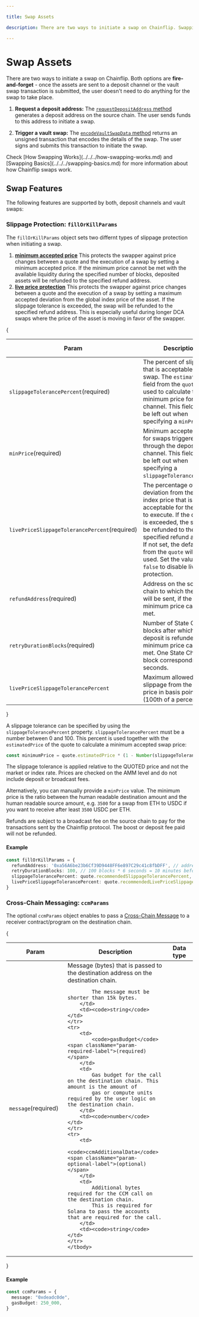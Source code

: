 ```yaml
---

title: Swap Assets

description: There are two ways to initiate a swap on Chainflip. Swapping through a deposit channel and triggering a vault swap.

---
```



# Swap Assets

There are two ways to initiate a swap on Chainflip.
Both options are **fire-and-forget** - once the assets are sent to a deposit channel or the vault swap transaction is submitted, the user doesn't need to do anything for the swap to take place.

1. **Request a deposit address:** The [`requestDepositAddress` method](request-deposit-address-v2.md) generates a deposit address on the source chain.
The user sends funds to this address to initiate a swap.

2. **Trigger a vault swap:** The [`encodeVaultSwapData` method](encode-vault-swap-data.md) returns an unsigned transaction that encodes the details of the swap.
The user signs and submits this transaction to initiate the swap.

<Callout type="info">
  Check [How Swapping Works](../../../how-swapping-works.md) and [Swapping Basics](../../../swapping-basics.md) for more information about how Chainflip swaps work.
</Callout>

## Swap Features

The following features are supported by both, deposit channels and vault swaps:

### Slippage Protection: `fillOrKillParams`

The `fillOrKillParams` object sets two differnt types of slippage protection when initiating a swap.
1. [**minimum accepted price**](/swapping/swapping-basics#minimum-accepted-price-slippage-protection)
    This protects the swapper against price changes between a quote and the execution of a swap by setting a minimum accepted price.
    If the minimum price cannot be met with the available liquidity during the specified number of blocks,
    deposited assets will be refunded to the specified refund address.
2. [**live price protection**](/swapping/swapping-basics#oracle-swaps)
    This protects the swapper against price changes between a quote and the execution of a swap by setting a maximum accepted deviation
    from the global index price of the asset. If the slippage tolerance is exceeded, the swap will be refunded to the specified refund address.
    This is especially useful during longer DCA swaps where the price of the asset is moving in favor of the swapper.

{
<table>
    <thead>
    <tr>
        <th width="223">Param</th>
        <th width="371">Description</th>
        <th width="244.33333333333331">Data type</th>
    </tr>
    </thead>
    <tbody>
    <tr>
        <td>
            <code>slippageTolerancePercent</code><span className="param-required-label">(required)</span>
        </td>
        <td>
            The percent of slippage that is acceptable for the swap. The <code>estimatedPrice</code>
            field from the <code>quote</code> is used to calculate the minimum price for the channel.
            <span className="font-bold">This field must be left out when specifying a <code>minPrice</code>.</span>
        </td>
        <td><code>string</code></td>
    </tr>
    <tr>
        <td>
            <code>minPrice</code><span className="param-required-label">(required)</span>
        </td>
        <td>
            Minimum accepted price for swaps triggered through the deposit channel.
            <span className="font-bold">This field must be left out when specifying a <code>slippageTolerancePercent</code>.</span>
        </td>
        <td><code>string</code></td>
    </tr>
    <tr>
        <td>
            <code>livePriceSlippageTolerancePercent</code><span className="param-required-label">(required)</span>
        </td>
        <td>
            The percentage of deviation from the global index price that is acceptable for the swap to execute. If the deviation is exceeded,
            the swap will be refunded to the specified refund address.
            If not set, the default value from the <code>quote</code> will be used. Set the value to <code>false</code> to disable live price protection.
        </td>
        <td><code>string | false</code></td>
    </tr>
    <tr>
        <td>
            <code>refundAddress</code><span className="param-required-label">(required)</span>
        </td>
        <td>
            Address on the source chain to which the refund will be sent, if the minimum price cannot be met.
        </td>
        <td><code>string</code></td>
    </tr>
    <tr>
        <td>
            <code>retryDurationBlocks</code><span className="param-required-label">(required)</span>
        </td>
        <td>
            Number of State Chain blocks after which a deposit is refunded, if the minimum price cannot be met.
            One State Chain block corresponds to 6 seconds.
        </td>
        <td><code>number</code></td>
    </tr>
    <tr>
        <td>
            <code>livePriceSlippageTolerancePercent</code>
        </td>
        <td>
            Maximum allowed slippage from the oracle price in basis points (100th of a percent).
        </td>
        <td><code>number</code></td>
    </tr>
    </tbody>
</table>
}

A slippage tolerance can be specified by using the `slippageTolerancePercent`
property. `slippageTolerancePercent` must be a number between 0 and 100. This
percent is used together with the `estimatedPrice` of the quote to calculate a
minimum accepted swap price:

```ts
const minimumPrice = quote.estimatedPrice * (1 - Number(slippageTolerancePercent) / 100);
```

<Callout type="warning">
    The slippage tolerance is applied relative to the
    <span className="font-bold">QUOTED</span> price and not the market or index rate.
    Prices are checked on the AMM level and do not include deposit or broadcast
    fees.
</Callout>

Alternatively, you can manually provide a `minPrice` value. The minimum price is
the ratio between the human readable destination amount and the human readable
source amount, e.g. `3500` for a swap from ETH to USDC if you want to receive after
least `3500` USDC per ETH.

Refunds are subject to a broadcast fee on the source chain to pay for the
transactions sent by the Chainflip protocol. The boost or deposit fee paid will
not be refunded.

#### Example

```typescript copy
const fillOrKillParams = {
  refundAddress: '0xa56A6be23b6Cf39D9448FF6e897C29c41c8fbDFF', // address to which assets are refunded
  retryDurationBlocks: 100, // 100 blocks * 6 seconds = 10 minutes before deposits are refunded
  slippageTolerancePercent: quote.recommendedSlippageTolerancePercent, // use recommended slippage tolerance from quote
  livePriceSlippageTolerancePercent: quote.recommendedLivePriceSlippageTolerancePercent, // use recommended live price slippage tolerance from quote
}
```

### Cross-Chain Messaging: `ccmParams`

The optional `ccmParams` object enables to pass a [Cross-Chain Message](../../advanced/cross-chain-messaging/cross-chain-messaging)
to a receiver contract/program on the destination chain.

{
<table>
    <thead>
    <tr>
        <th width="223">Param</th>
        <th width="371">Description</th>
        <th width="244.33333333333331">Data type</th>
    </tr>
    </thead>
    <tbody>
    <tr>
        <td>
            <code>message</code><span className="param-required-label">(required)</span>
        </td>
        <td>
            Message (bytes) that is passed to the destination address on the destination
            chain.

            The message must be shorter than 15k bytes.
        </td>
        <td><code>string</code></td>
    </tr>
    <tr>
        <td>
            <code>gasBudget</code><span className="param-required-label">(required)</span>
        </td>
        <td>
            Gas budget for the call on the destination chain. This amount is the amount of
            gas or compute units required by the user logic on the destination chain.
        </td>
        <td><code>number</code></td>
    </tr>
    <tr>
        <td>
            <code>ccmAdditionalData</code><span className="param-optional-label">(optional)</span>
        </td>
        <td>
            Additional bytes required for the CCM call on the destination chain.
            This is required for Solana to pass the accounts that are required for the call.
        </td>
        <td><code>string</code></td>
    </tr>
    </tbody>
</table>
}

#### Example

```typescript copy
const ccmParams = {
  message: "0xdeadc0de",
  gasBudget: 250_000,
}
```
